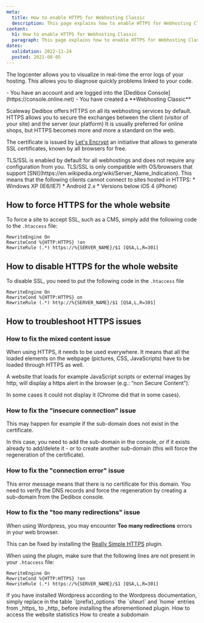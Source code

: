 ```yaml
---
meta:
  title: How to enable HTTPS for Webhosting Classic
  description: This page explains how to enable HTTPS for Webhosting Classic
content:
  h1: How to enable HTTPS for Webhosting Classic
  paragraph: This page explains how to enable HTTPS for Webhosting Classic
dates:
  validation: 2022-11-24
  posted: 2021-08-05
---
```


The logcenter allows you to visualize in real-time the error logs of your hosting. This allows you to diagnose quickly problems linked to your code.

<Message type="requirement">
  - You have an account and are logged into the [Dedibox Console](https://console.online.net)
  - You have created a **Webhosting Classic**
</Message>

Scaleway Dedibox offers HTTPS on all its webhosting services by default. HTTPS allows you to secure the exchanges between the client (visitor of your site) and the server (our platform)
It is usually preferred for online shops, but HTTPS becomes more and more a standard on the web.

The certificate is issued by [Let's Encrypt](https://letsencrypt.org) an initiative that allows to generate SSL certificates, known by all browsers for free.

<Message type="tip">
  TLS/SSL is enabled by default for all webhostings and does not require any configuration from you.
</Message>

<Message type="note">
TLS/SSL is only compatible with OS/browsers that support [SNI](https://en.wikipedia.org/wiki/Server_Name_Indication). This means that the following clients cannot connect to sites hosted in HTTPS:
* Windows XP (IE6/IE7)
* Android 2.x
* Versions below iOS 4 (iPhone)
</Message>

## How to force HTTPS for the whole website

To force a site to accept SSL, such as a CMS, simply add the following code to the `.htaccess` file:

```
RewriteEngine On
RewriteCond %{HTTP:HTTPS} !on
RewriteRule (.*) https://%{SERVER_NAME}/$1 [QSA,L,R=301]
```

## How to disable HTTPS for the whole website

To disable SSL, you need to put the following code in the `.htaccess` file

```
RewriteEngine On
RewriteCond %{HTTP:HTTPS} on
RewriteRule (.*) http://%{SERVER_NAME}/$1 [QSA,L,R=301]
```

## How to troubleshoot HTTPS issues

### How to fix the mixed content issue

When using HTTPS, it needs to be used everywhere.
It means that all the loaded elements on the webpage (pictures, CSS, JavaScripts) have to be loaded through HTTPS as well.

A website that loads for example JavaScript scripts or external images by http, will display a https alert in the browser (e.g.: “non Secure Content”).

In some cases it could not display it (Chrome did that in some cases).

### How to fix the "insecure connection" issue

<Lightbox src="scaleway_insecure_connection.webp" alt="" />

This may happen for example if the sub-domain does not exist in the certificate.

In this case, you need to add the sub-domain in the console, or if it exists already to add/delete it - or to create another sub-domain (this will force the regeneration of the certificate).

### How to fix the "connection error" issue

<Lightbox src="scaleway_connection_failed.webp" alt="" />

This error message means that there is no certificate for this domain. You need to verify the DNS records and force the regeneration by creating a sub-domain from the Dedibox console.

### How to fix the "too many redirections" issue

When using Wordpress, you may encounter **Too many redirections** errors in your web browser.

This can be fixed by installing the [Really Simple HTTPS](https://wordpress.org/plugins/really-simple-ssl/) plugin.

When using the plugin, make sure that the following lines are not present in your `.htaccess` file:

```
RewriteEngine On
RewriteCond %{HTTP:HTTPS} !on
RewriteRule (.*) https://%{SERVER_NAME}/$1 [QSA,L,R=301]
```

<Message type="tip">
  If you have installed Wordpress according to the Wordpress documentation, simply replace in the table `(prefix)_options` the `siteurl` and `home` entries from _https_ to _http_ before installing the aforementioned plugin.
</Message>


<Navigation title="See Also">
  <PreviousButton to="/webhosting/classic/how-to/access-statistics/">How to access the website statistics</PreviousButton>
  <NextButton to="/webhosting/classic/how-to/create-subdomain/">How to create a subdomain</NextButton>
</Navigation> 
